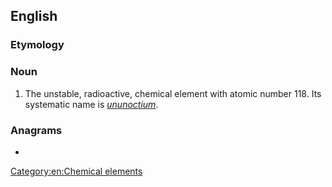 ==English==

===Etymology===
{{prefix|en|eka|radon}}

===Noun===
{{en-noun|-}}

# {{lb|en|dated}} The unstable, radioactive, chemical element with atomic number 118. Its systematic name is ''[[ununoctium]]''.

===Anagrams===
* {{l|en|anoraked}}

[[Category:en:Chemical elements]]